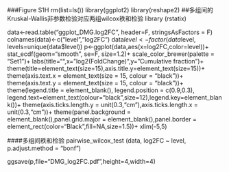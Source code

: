###Figure S1H
rm(list=ls())
library(ggplot2)
library(reshape2)
##多组间的Kruskal-Wallis非参数检验对应两组wilcox秩和检验
library (rstatix)

data<-read.table("ggplot_DMG.log2FC", header=F, stringsAsFactors = F)
colnames(data)<-c("level","log2FC")
data$level<-factor(data$level, levels=unique(data$level))
p<-ggplot(data,aes(x=log2FC,color=level))+
  stat_ecdf(geom="smooth", se=F, size=1.2)+
  scale_color_brewer(palette = "Set1")+
  labs(title="",x="log2(FoldChange)",y="Cumulative fraction")+
  theme(title=element_text(size=15),axis.title.y=element_text(size=15))+
  theme(axis.text.x = element_text(size = 15, colour = "black"))+ 
  theme(axis.text.y = element_text(size = 15, colour = "black"))+
  theme(legend.title = element_blank(), legend.position = c(0.9,0.3), legend.text=element_text(colour="black",size=12),legend.key=element_blank())+
  theme(axis.ticks.length.y = unit(0.3,"cm"),axis.ticks.length.x = unit(0.3,"cm"))+
  theme(panel.background = element_blank(),panel.grid.major = element_blank(),panel.border = element_rect(color="Black",fill=NA,size=1.5))+
  xlim(-5,5)

####多组间秩和检验 
pairwise_wilcox_test (data, log2FC ~ level, p.adjust.method = "bonf") 

ggsave(p,file="DMG_log2FC.pdf",height=4,width=4)
